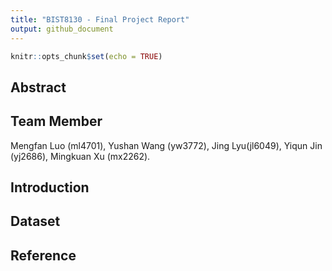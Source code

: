 ```yaml
---
title: "BIST8130 - Final Project Report"
output: github_document
---
```


```r
knitr::opts_chunk$set(echo = TRUE)
```

## Abstract


## Team Member

Mengfan Luo (ml4701), Yushan Wang (yw3772), Jing Lyu(jl6049), Yiqun Jin (yj2686), Mingkuan Xu (mx2262).
 
## Introduction

## Dataset

## Reference
